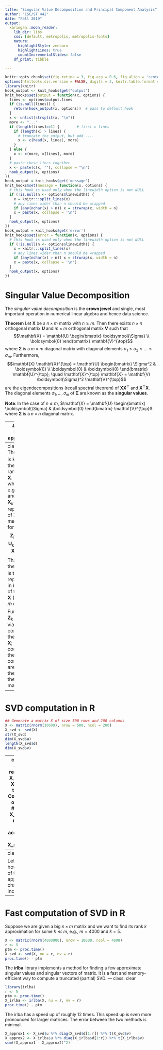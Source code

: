 ```yaml
---
title: "Singular Value Decomposition and Principal Component Analysis"
author: "CSC/ST 442"
date: "Fall 2019"
output:
  xaringan::moon_reader:
    lib_dir: libs
    css: [default, metropolis, metropolis-fonts]
    nature:
      highlightStyle: zenburn
      highlightLines: true
      countIncrementalSlides: false
    df_print: tibble
   
--- 
```

```r
knitr::opts_chunk$set(fig.retina = 3, fig.asp = 0.6, fig.align = 'center', out.width = "120%")
options(htmltools.dir.version = FALSE, digits = 3, knitr.table.format = "html",tibble.print_min=6, tibble.print_max=6)
library(knitr)
hook_output <- knit_hooks$get("output")
knit_hooks$set(output = function(x, options) {
  lines <- options$output.lines
  if (is.null(lines)) {
    return(hook_output(x, options))  # pass to default hook
  }
  x <- unlist(strsplit(x, "\n"))
  more <- "..."
  if (length(lines)==1) {        # first n lines
    if (length(x) > lines) {
      # truncate the output, but add ....
      x <- c(head(x, lines), more)
    }
  } else {
    x <- c(more, x[lines], more)
  }
  # paste these lines together
  x <- paste(c(x, ""), collapse = "\n")
  hook_output(x, options)
})
hook_output = knit_hooks$get('message')
knit_hooks$set(message = function(x, options) {
  # this hook is used only when the linewidth option is not NULL
  if (!is.null(n <- options$linewidth)) {
    x = knitr:::split_lines(x)
    # any lines wider than n should be wrapped
    if (any(nchar(x) > n)) x = strwrap(x, width = n)
    x = paste(x, collapse = '\n')
  }
  hook_output(x, options)
})
hook_output = knit_hooks$get('error')
knit_hooks$set(error = function(x, options) {
  # this hook is used only when the linewidth option is not NULL
  if (!is.null(n <- options$linewidth)) {
    x = knitr:::split_lines(x)
    # any lines wider than n should be wrapped
    if (any(nchar(x) > n)) x = strwrap(x, width = n)
    x = paste(x, collapse = '\n')
  }
  hook_output(x, options)
})
```

# Singular Value Decomposition
The *singular value decomposition* is the **crown jewel** and single, most important operation in numerical linear algebra and hence data science.

**Theorem** Let $\mathbf{X}$ be a $n \times m$ matrix with $n \geq m$. Then there exists $n \times n$ orthogonal matrix $\mathbf{U}$ and $m \times m$ orthogonal matrix $\mathbf{V}$ such that
$$\mathbf{X} = \mathbf{U} \begin{bmatrix} \boldsymbol{\Sigma} \\ \boldsymbol{0} \end{bmatrix} \mathbf{V}^{\top}$$
where $\boldsymbol{\Sigma}$ is a $m \times m$ diagonal matrix with diagonal elements $\sigma_1 \leq \sigma_2 \leq \dots \leq \sigma_{m}$. Furthermore,
$$\mathbf{X} \mathbf{X}^{\top} = \mathbf{U} \begin{bmatrix} \Sigma^2 & \boldsymbol{0} \\ \boldsymbol{0} & \boldsymbol{0} \end{bmatrix} \mathbf{U}^{\top}; \quad \mathbf{X}^{\top} \mathbf{X} = \mathbf{V} \boldsymbol{\Sigma}^2 \mathbf{V}^{\top}$$
are the eigendecompositions (recall spectral theorem) of $\mathbf{X}\mathbf{X}^{\top}$ and $\mathbf{X}^{\top} \mathbf{X}$. The diagonal elements $\sigma_1, \dots, \sigma_m$ of $\boldsymbol{\Sigma}$ are known as the **singular values**.

**Note**: In the case of $n \leq m$, $\mathbf{X} = \mathbf{U} \begin{bmatrix} \boldsymbol{\Sigma} & \boldsymbol{0} \end{bmatrix} \mathbf{V}^{\top}$ where $\boldsymbol{\Sigma}$ is a $n \times n$ diagonal matrix.

---
# SVD and low-rank approximation

**Theorem** (Eckart-Young-Mirsky (1936)) Let $\mathbf{X}$ be a $n \times m$ matrix with $n \geq m$. Let $k \leq m$. Then the **best** rank $k$ approximation (with respect to sum of square error) to $\mathbf{X}$ is the matrix
$$\mathbf{X}_{k} = \mathbf{U}_{k} \Sigma_{k} \mathbf{V}_{k}^{\top}$$
where 

+ $\mathbf{U}_{k}$ is the $n \times k$ matrix containing the **first** $k$ **columns** of $\mathbf{U}$
+ $\mathbf{V}_{k}^{\top}$ is the $k \times m$ matrix containing the **first** $k$ **rows** of $\mathbf{V}^{\top}$
+ $\boldsymbol{\Sigma}_{k}$ is the $k \times k$ diagonal matrix containing the first $k$ diagonal elements of $\boldsymbol{\Sigma}$. 

That is to say, for all $n \times m$ matrix $\mathbf{Z}$ with $\mathrm{rank}(\mathbf{Z}) = k$, we have
$$\sum_{\ell = k+1}^{m} \sigma_{\ell}^2 = \sum_{i} \sum_{j} (x_{ij} - x_{(k),ij})^2 \leq \sum_{i} \sum_{j} (x_{ij} - z_{ij})^2$$

---
class: clear
The matrix $\mathbf{X}_{k}$ is known as the **truncated** rank $k$ SVD of $\mathbf{X}$. In the case when $k \ll m$, e.g., $m = 1000$ and $k = 5$ say, $\mathbf{X}_{k}$ yield a representation of $\mathbf{X}$ as a $n \times k$ matrix of the form
$$\mathbf{Z}_{k} = \mathbf{U}_{k} \boldsymbol{\Sigma}_{k} = \mathbf{U}_{k} \boldsymbol{\Sigma}_{k} \mathbf{V}_{k}^{\top} \mathbf{V}_{k} = \mathbf{X}_{k} \mathbf{V}_{k} = \mathbf{X} \mathbf{V}_{k}$$
That is to say, the rows of $\mathbf{Z}_k$ is the **best** representation, in $k$ dimension, of the rows of $\mathbf{X}$ (which are in $m$ dimension). 

Furthermore, $\mathbf{Z}_k$ is obtained via a linear combination of the columns of $\mathbf{X}$; the coefficients in these linear combinations are given by the entries of the $m \times k$ matrix $\mathbf{V}_k$.

---
# SVD computation in R

```r
## Generate a matrix X of size 500 rows and 200 columns
X <- matrix(rnorm(10000), nrow = 500, ncol = 200)
X_svd <- svd(X)
str(X_svd)
dim(X_svd$u)
length(X_svd$d)
dim(X_svd$v)
```

---
class: clear
```r
## Let us try reconstructing X
X_reconstruct <- X_svd$u %*% diag(X_svd$d) %*% t(X_svd$v)
## Compute the sum of square error
## We see that X_reconstruct is really X, up to numerical accuracy.
sum((X - X_reconstruct)^2) 

## Let us now find the rank 3 approximation of X.
r <- 3
X_rk3 <- X_svd$u[,1:r] %*% diag(X_svd$d[1:r]) %*% t(X_svd$v[,1:r])
sum((X - X_rk3)^2)/sum(X^2) ## Relative error in approximation.

## What about rank 10 approximation ?
r <- 10
X_rk10 <- X_svd$u[,1:r] %*% diag(X_svd$d[1:r]) %*% t(X_svd$v[,1:r])
sum((X - X_rk10)^2)/sum(X^2) ## Relative error in approximation.
```

---
class: clear

Let us now see how the accuracy of the rank $k$ approximation changes as we increase $k$.
```r
head(X_svd$d)
t <- cumsum(X_svd$d)
head(t)
plot(1:length(t), t/max(t), 
     xlab = "Number of dimensions", ylab = "Approximation accuracy")
```

---
# Fast computation of SVD in R
Suppose we are given a big $n \times m$ matrix and we want to find its rank $k$ approximation for some $k \ll m$, e.g., 
$m = 4000$ and $k = 5$.
```r
X <- matrix(rnorm(4000000), nrow = 10000, ncol = 4000)
r <- 5
ptm <- proc.time()
X_svd <- svd(X, nu = r, nv = r)
proc.time() - ptm
```
The **irlba** library implements a method for finding a few approximate singular values and singular vectors of matrix.
It is a fast and memory-efficient way to compute a truncated (partial) SVD.
---
class: clear
```r
library(irlba)
r <- 5
ptm <- proc.time()
X_irlba <- irlba(X, nu = r, nv = r)
proc.time() - ptm
```
The irlba has a speed up of roughly $12$ times. This speed up is even more pronounced for larger matrices. The error between the two methods is minimal.
```r
X_approx1 <- X_svd$u %*% diag(X_svd$d[1:r]) %*% t(X_svd$v)
X_approx2 <- X_irlba$u %*% diag(X_irlba$d[1:r]) %*% t(X_irlba$v)
sum((X_approx1 - X_approx2)^2)
```